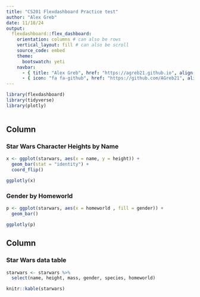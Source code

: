 ```yaml
---
title: "CS201 Flexdashboard Practice test"
author: "Alex Greb"
date: 11/18/24
output: 
  flexdashboard::flex_dashboard:
    orientation: columns # can also be rows
    vertical_layout: fill # can also be scroll
    source_code: embed
    theme:
      bootswatch: yeti
    navbar: 
      - { title: "Alex Greb", href: "https://agreb21.github.io", align: right }
      - { icon: "fa fa-github", href: "https://github.com/AGreb21", align: right, target: blank }
---
```


```r
library(flexdashboard)
library(tidyverse)
library(plotly)
```

```r

```


Column {data-width=350}
-----------------------------------------------------------------------

### Star Wars Character Heights by Name

```r
x <- ggplot(starwars, aes(x = name, y = height)) +
  geom_bar(stat = "identity") +
  coord_flip()

ggplotly(x)
```

### Gender by Homeworld

```r
p <- ggplot(starwars, aes(x = homeworld , fill = gender)) +
  geom_bar()

ggplotly(p)
```

Column {data-width=650}
-----------------------------------------------------------------------

### Star Wars data table

```r
starwars <- starwars %>%
  select(name, height, mass, gender, species, homeworld)

knitr::kable(starwars)
```

